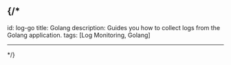 ## {/*

id: log-go
title: Golang
description: Guides you how to collect logs from the Golang application. 
tags: [Log Monitoring, Golang]

* * *

*/}
